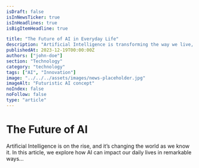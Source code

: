 ```yaml
---
isDraft: false
isInNewsTicker: true
isInHeadlines: true
isBigItemHeadline: true

title: "The Future of AI in Everyday Life"
description: "Artificial Intelligence is transforming the way we live, work, and interact. Explore how AI will shape our future in incredible ways."
publishedAt: 2023-12-19T00:00:00Z
authors: ["john-doe"]
section: "Technology"
category: "technology"
tags: ["AI", "Innovation"]
image: "../../../assets/images/news-placeholder.jpg"
imageAlt: "Futuristic AI concept"
noIndex: false
noFollow: false
type: "article"
---
```


# The Future of AI

Artificial Intelligence is on the rise, and it’s changing the world as we know it. In this article, we explore how AI can impact our daily lives in remarkable ways...
